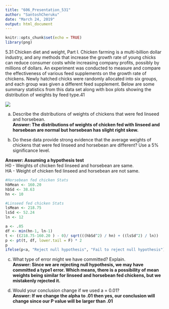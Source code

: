 ```yaml
---
title: "606_Presentation_531"
author: "SantoshCheruku"
date: "March 24, 2019"
output: html_document
---
```


```r
knitr::opts_chunk$set(echo = TRUE)
library(png)
```
5.31 Chicken diet and weight, Part I. Chicken farming is a multi-billion dollar industry,
and any methods that increase the growth rate of young chicks can reduce consumer costs while
increasing company profits, possibly by millions of dollars. An experiment was conducted to
measure and compare the effectiveness of various feed supplements on the growth rate of chickens.
Newly hatched chicks were randomly allocated into six groups, and each group was given a different
feed supplement. Below are some summary statistics from this data set along with box plots
showing the distribution of weights by feed type.41

![](C://CUNY//GIT//CUNY//Semester1//606//week5//531_Img.PNG)

(a) Describe the distributions of weights of chickens that were fed linseed and horsebean. </br>
    **Answer: The distributions of weights of chicken fed with linseed and horsebean are normal but horsebean has slight right skew.**

(b) Do these data provide strong evidence that the average weights of chickens that were fed linseed and horsebean are different? Use a 5% significance level.

  **Answer: Assuming a hypothesis test** </br>
      H0 - Weights of chicken fed linseed and horsebean are same.</br>
      HA - Weight of chicken fed linseed and horsebean are not same.</br>

```r
#Horsebean fed chicken Stats
hbMean <- 160.20
hbSd <- 38.63
hn <- 10

#Linseed fed chicken Stats
lsMean <- 218.75
lsSd <- 52.24
ln <- 12  

a <- .05
df <- min(hn-1, ln-1) 
t <- ((218.75-160.20 ) - 0)/ sqrt(((hbSd^2) / hn) + ((lsSd^2) / ln))
p <- pt(t, df, lower.tail = F) * 2
p
ifelse(p<a, "Reject null hypothesis", "Fail to reject null hypothesis")

```

(c) What type of error might we have committed? Explain.</br>
    **Answer:  Since we are rejecting null hypothesis, we may have committed a type1 error. Which means, there is a possibility of mean weights being similar for linseed and horsebean fed chickens, but we mistakenly rejected it.**


(d) Would your conclusion change if we used a = 0.01?</br>
   **Answer: If we change the alpha to .01 then yes, our conclusion will change since our P value will be larger than .01**
  